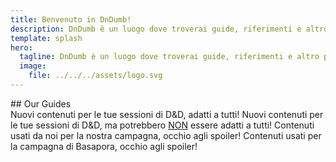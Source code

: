 ```yaml
---
title: Benvenuto in DnDumb!
description: DnDumb è un luogo dove troverai guide, riferimenti e altro per rendere D&D il più stupido possibile!
template: splash
hero:
  tagline: DnDumb è un luogo dove troverai guide, riferimenti e altro per rendere D&D il più stupido possibile!
  image:
    file: ../../../assets/logo.svg
---
```



<GooglyLogo />
## Our Guides

<br />

<CardGrid stagger>
  <ActualLinkCard title="Homebrew" icon="homebrew" href="/it/homebrew">
    Nuovi contenuti per le tue sessioni di D&D, adatti a tutti!
  </ActualLinkCard>
  <ActualLinkCard
    title="Homebrew, ma NSFW"
    icon="seti:ignored"
    href={"/it/homebrew-nsfw"}
  >
    Nuovi contenuti per le tue sessioni di D&D, ma potrebbero <u>NON</u> essere
    adatti a tutti!
  </ActualLinkCard>
  <ActualLinkCard
    title="Homebrew, ma per la nostra campagna"
    icon="puzzle"
    href={"/it/homebrew-cc"}
  >
    Contenuti usati da noi per la nostra campagna, occhio agli spoiler!
  </ActualLinkCard>
  <ActualLinkCard
    title="Homebrew - Campagna Basapora"
    icon="puzzle"
    href={"/it/homebrew-basapora"}
  >
    Contenuti usati per la campagna di Basapora, occhio agli spoiler!
  </ActualLinkCard>
</CardGrid>

<script src="/scripts/actual-link-card.js" />
